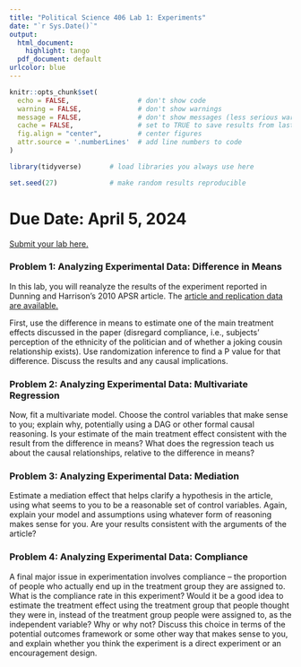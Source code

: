```yaml
---
title: "Political Science 406 Lab 1: Experiments"
date: "`r Sys.Date()`"
output:
  html_document:
    highlight: tango
  pdf_document: default
urlcolor: blue
---
```


```r
knitr::opts_chunk$set(
  echo = FALSE,                 # don't show code
  warning = FALSE,              # don't show warnings
  message = FALSE,              # don't show messages (less serious warnings)
  cache = FALSE,                # set to TRUE to save results from last compilation
  fig.align = "center",         # center figures
  attr.source = '.numberLines'  # add line numbers to code
)

library(tidyverse)       # load libraries you always use here

set.seed(27)             # make random results reproducible
```

# Due Date: April 5, 2024

[Submit your lab here.](https://canvas.northwestern.edu/courses/211656/assignments/1391316)

### Problem 1: Analyzing Experimental Data: Difference in Means

In this lab, you will reanalyze the results of the experiment reported in Dunning and Harrison’s 2010 APSR article. The [article and replication data are available.](http://isps.yale.edu/research/data/d015#.VwKCmuIrKUk)

First, use the difference in means to estimate one of the main treatment effects discussed in the paper (disregard compliance, i.e., subjects’ perception of the ethnicity of the politician and of whether a joking cousin relationship exists). Use randomization inference to find a P value for that difference. Discuss the results and any causal implications.

### Problem 2: Analyzing Experimental Data: Multivariate Regression

Now, fit a multivariate model. Choose the control variables that make sense to you; explain why, potentially using a DAG or other formal causal reasoning. Is your estimate of the main treatment effect consistent with the result from the difference in means? What does the regression teach us about the causal relationships, relative to the difference in means?

### Problem 3: Analyzing Experimental Data: Mediation

Estimate a mediation effect that helps clarify a hypothesis in the article, using what seems to you to be a reasonable set of control variables. Again, explain your model and assumptions using whatever form of reasoning makes sense for you. Are your results consistent with the arguments of the article?

### Problem 4: Analyzing Experimental Data: Compliance

A final major issue in experimentation involves compliance -- the proportion of people who actually end up in the treatment group they are assigned to. What is the compliance rate in this experiment? Would it be a good idea to estimate the treatment effect using the treatment group that people thought they were in, instead of the treatment group people were assigned to, as the independent variable? Why or why not? Discuss this choice in terms of the potential outcomes framework or some other way that makes sense to you, and explain whether you think the experiment is a direct experiment or an encouragement design.
